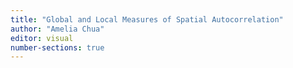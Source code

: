 ```yaml
---
title: "Global and Local Measures of Spatial Autocorrelation"
author: "Amelia Chua"
editor: visual
number-sections: true
---
```

